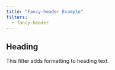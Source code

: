 ```yaml
---
title: "Fancy-header Example"
filters:
  - fancy-header
---
```


## Heading

This filter adds formatting to heading text.
